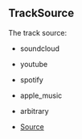 ## TrackSource
The track source:
- soundcloud
- youtube
- spotify
- apple_music
- arbitrary



- [Source](https://github.com/Androz2091/discord-player/blob/1a12f69/packages/discord-player/src/types/types.ts#L64)